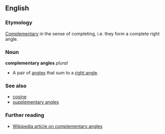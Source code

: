 ==English==
===Etymology===
[[Complementary]] in the sense of completing, i.e. they form a complete right angle.

===Noun===
'''complementary angles''' ''plural''

*{{geometry}} A pair of [[angle]]s that sum to a [[right angle]].

===See also===
*[[cosine]]<!--etymology: sine of the complementary angle-->
*[[supplementary angles]]

===Further reading===
*[[w:Complementary_angles|Wikipedia article on complementary angles]]